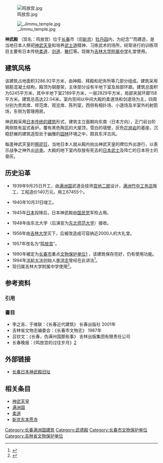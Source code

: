 [[File:鸣放宫.jpg|thumb]]

[[File:_Jimmu_temple.jpg|thumb]]

'''神武殿''' （现名：鸣放宫）位于[[长春|长春]]市（旧[[新京|新京]]）[[牡丹园|牡丹园]]内，为纪念“{{link-ja|紀元二千六百年紀念行事|紀元二千六百年記念行事|日本纪元2600年}}”而建造，是当地日本人祭祀[[神武天皇|神武天皇]]和培养[[武士道|武士道]]精神、习练武术的场所，经常进行的训练项目主要有日本传统[[柔道|柔道]]、[[剑道|剑道]]、[[散打|散打]]等。现做为[[吉林大学附属中学|吉林大学附属中学]]礼堂使用。

==建筑风格==

该建筑占地面积3286.92平方米，由神殿、拜殿和祀务所等几部分组成。建筑采用钢筋混凝土结构，殿顶为钢屋架，主体部分设有半地下室及局部环廊。建筑总面积为5245平方米，其中半地下室2189平方米，一层2829平方米，局部夹层环廊158平方米。建筑总高达22.04米。室内空间以中间大殿的柔道场和剑道场为主，四周分别为贵宾席、师范席、观览席、陈列室，西侧有相扑场、小道场及半室外的射箭场，东侧为管理用房。

神武殿采用[[日本傳統建築|日本传统的建筑]]形式，建筑主立面朝向东南（日本方向），正门前台阶两侧筑有盆式香炉。覆有黑色陶瓦的大屋顶，雪白的墙壁，灰色[[花岗岩|花岗岩]]的基座，沉稳舒展的建筑造型处于幽雅的[[日本庭園|园林]]环境之中，颇具东洋古风。

每逢神武天皇的[[緣日|祭祀日]]，当地日本人就从殿内抬出神武天皇的牌位外出游行，以表示战争之神外出[[行香|巡幸]]。大殿的地下室内存放有死去的[[日本武士|日本武士]]及阵亡的日本将士的骨灰。

==历史沿革==

*1939年9月25日开工，由[[满洲国|满洲国]]武道会技师[[宫地二郎|宫地二郎]]设计，[[满洲竹中工务店|满洲竹中工务店]]施工，工程造价140万元，用工67455个。

*1940年10月31日竣工。

*1945年[[日本|日本]]投降后，日本神武殿由[[国民党|国民党]]军校占用。

*1948年由东北大学（后演变为[[东北师范大学|东北师范大学]]）接收。

*1956年由[[吉林大学|吉林大学]]买下，后被改造成可容纳近2000人的大礼堂。

*1957年改名为“[[鸣放宫|鸣放宫]]”。

*1990年被定为[[长春市|长春市]]重点[[文物保护单位|文物保护单位]][http://news.jlu.edu.cn/info/1126/24947.htm] {{Wayback|url=http://news.jlu.edu.cn/info/1126/24947.htm |date=20191205220053 }}，该建筑保存完好，仍有使用功能。
*1994年[[法轮大法|法轮大法]]创始人[[李洪志|李洪志]]曾经在此讲法<ref>{{Cite web|url=http://scnews.newssc.org/system/20161202/000728258.html|title=看李洪志如何对敛财进行狡辩（图） -四川新闻-四川新闻网|accessdate=2018-06-18|work=scnews.newssc.org|archive-date=2018-06-18|archive-url=https://web.archive.org/web/20180618175247/http://scnews.newssc.org/system/20161202/000728258.html|dead-url=no}}</ref>。
*现归属吉林大学附属中学使用<ref>{{Cite web|url=http://news.jlu.edu.cn/info/1173/29625.htm|title=校党委书记杨振斌到吉大附中高中部进行工作调研并作报告-吉林大学新闻网|accessdate=2018-06-18|work=news.jlu.edu.cn|archive-date=2019-11-22|archive-url=https://web.archive.org/web/20191122063500/https://news.jlu.edu.cn/info/1173/29625.htm|dead-url=no}}</ref>。

==参考资料==
===引用===
{{reflist}}
===書目===
*李之吉、于维联：《长春近代建筑》 长春出版社 2001年
*吉林省文物志编委会：《长春市文物志》 1987年
*吕钦文：《长春，伪满州国那些事》 吉林出版集团有限责任公司
*长春晚报：《鸣放宫的过往岁月》[http://ccwb.1news.cc/html/2011-12/12/content_199200.htm] {{Wayback|url=http://ccwb.1news.cc/html/2011-12/12/content_199200.htm |date=20180618175232 }}

==外部链接==
*[http://www.memoryofchina.org/bbs/read.php?tid=33233&fpage=0&toread=&page=1/ 长春日本神武殿旧址]{{dead link|date=2018年4月 |bot=InternetArchiveBot |fix-attempted=yes }}

==相关条目==
*[[神武天皇|神武天皇]]
*[[满洲国|满洲国]]
*[[柔道|柔道]]
*[[新京东本愿寺|新京东本愿寺]]


[[Category:长春满洲国建筑|Category:长春满洲国建筑]]
[[Category:武德殿|Category:武德殿]]
[[Category:长春市文物保护单位|Category:长春市文物保护单位]]
[[Category:吉林省文物保护单位|Category:吉林省文物保护单位]]